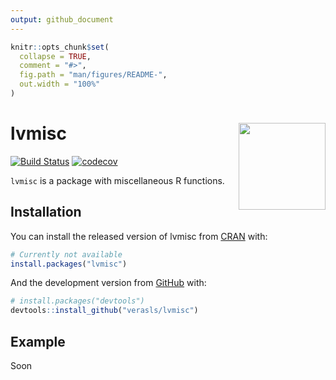 ```yaml
---
output: github_document
---
```


<!-- README.md is generated from README.Rmd. Please edit that file -->

```r
knitr::opts_chunk$set(
  collapse = TRUE,
  comment = "#>",
  fig.path = "man/figures/README-",
  out.width = "100%"
)
```

# lvmisc <a href='https://lveras.com/lvmisc'><img src='man/figures/logo.png' align="right" height="139" /></a>

<!-- badges: start -->
[![Build Status](https://img.shields.io/travis/verasls/lvmisc?style=flat-square)](https://travis-ci.com/github/verasls/lvmisc)
[![codecov](https://img.shields.io/codecov/c/github/verasls/lvmisc?logo=codecov&style=flat-square)](https://codecov.io/gh/verasls/lvmisc)
<!-- badges: end -->

`lvmisc` is a package with miscellaneous R functions.


## Installation

You can install the released version of lvmisc from [CRAN](https://CRAN.R-project.org) with:

``` r
# Currently not available
install.packages("lvmisc")
```

And the development version from [GitHub](https://github.com/) with:

``` r
# install.packages("devtools")
devtools::install_github("verasls/lvmisc")
```
## Example

Soon
